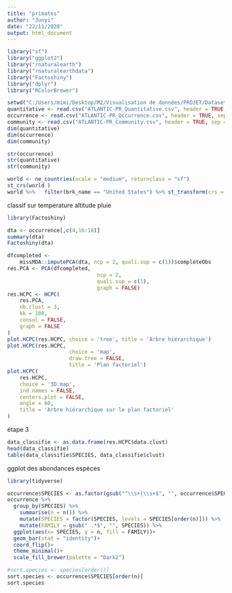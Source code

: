 ---
title: "primates"
author: "Junyi"
date: "22/11/2020"
output: html_document
---
```{r}
library("sf")
library("ggplot2")
library("rnaturalearth")
library("rnaturalearthdata")
library("Factoshiny")
library("dplyr")
library("RColorBrewer")
```

```{r}
setwd("C:/Users/mimi/Desktop/M2/Visualisation de données/PROJET/Dataset")
quantitative <- read.csv("ATLANTIC-PR_Quantitative.csv", header = TRUE, sep = ";")
occurrence <- read.csv("ATLANTIC-PR_Occurrence.csv", header = TRUE, sep = ";")
community <- read.csv("ATLANTIC-PR_Community.csv", header = TRUE, sep = ";")
dim(quantitative)
dim(occurrence)
dim(community)

str(occurrence)
str(quantitative)
str(community)
```


```{r}
world <- ne_countries(scale = "medium", returnclass = "sf")
st_crs(world )
world %>%   filter(brk_name == "United States") %>% st_transform(crs = 2163) %>% ggplot() + geom_sf()
```


classif sur temperature altitude pluie
```{r}
library(Factoshiny)

dta <- occurrence[,c(4,16:18)]
summary(dta)
Factoshiny(dta)

```
```{r}

dfcompleted <-
	missMDA::imputePCA(dta, ncp = 2, quali.sup = c(1))$completeObs
res.PCA <- PCA(dfcompleted,
							 ncp = 2,
							 quali.sup = c(1),
							 graph = FALSE)
res.HCPC <- HCPC(
	res.PCA,
	nb.clust = 3,
	kk = 100,
	consol = FALSE,
	graph = FALSE
)
plot.HCPC(res.HCPC, choice = 'tree', title = 'Arbre hiérarchique')
plot.HCPC(res.HCPC,
					choice = 'map',
					draw.tree = FALSE,
					title = 'Plan factoriel')
plot.HCPC(
	res.HCPC,
	choice = '3D.map',
	ind.names = FALSE,
	centers.plot = FALSE,
	angle = 60,
	title = 'Arbre hiérarchique sur le plan factoriel'
)
```

étape 3 
```{r}
data_classifie <- as.data.frame(res.HCPC$data.clust)
head(data_classifie)
table(data_classifie$SPECIES, data_classifie$clust)
```

ggplot des abondances espèces
```{r}
library(tidyverse)

```


```{r}
occurrence$SPECIES <- as.factor(gsub("^\\s+|\\s+$", "", occurrence$SPECIES)) # Enlève les espaces superflus
occurrence %>% 
  group_by(SPECIES) %>% 
	summarise(n = n()) %>%
	mutate(SPECIES = factor(SPECIES, levels = SPECIES[order(n)])) %>% 
	mutate(FAMILY = gsub(" .*$", "", SPECIES)) %>% 
  ggplot(aes(x= SPECIES, y = n, fill = FAMILY))+
  geom_bar(stat = "identity")+
  coord_flip()+
  theme_minimal()+
  scale_fill_brewer(palette = "Dark2")


```


```{r}
#sort.species <- species[order()]
sort.species <- occurrence$SPECIES[order(n)]
sort.species



```






